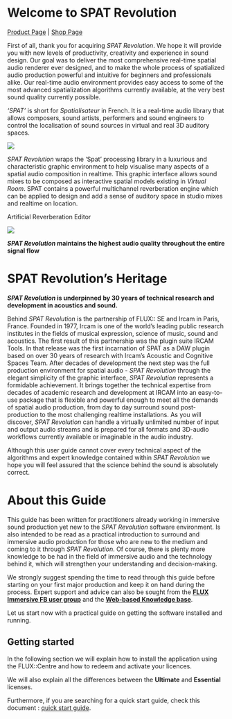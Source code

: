 # Welcome to SPAT Revolution

[Product Page](https://www.flux.audio/project/spat-revolution/)
| [Shop Page](https://shop.flux.audio/en_US/products/spat-revolution)

First of all, thank you for acquiring _SPAT Revolution_. 
We hope it will provide you with new levels of productivity, creativity and experience in sound design. 
Our goal was to deliver the most comprehensive real-time spatial audio renderer ever designed, and to make the whole process of spatialized audio production powerful and intuitive for beginners and professionals alike. 
Our real-time audio environment provides easy access to some of the most advanced spatialization algorithms currently available, at the very best sound quality currently possible.

_'SPAT'_ is short for _Spatialisateur_ in French. 
It is a real-time audio library that allows composers, sound artists, performers and sound engineers to control the localisation of sound sources in virtual and real 3D auditory spaces.

![](https://media.githubusercontent.com/media/FLUX-SE/doc_images/main/SpatR/Room/NicePage.png)

<!-- TODO: update the image -->

_SPAT Revolution_ wraps the 'Spat' processing library in a luxurious and characteristic graphic environment to help visualise many aspects of a spatial audio composition in realtime. 
This graphic interface allows sound mixes to be composed as interactive spatial models existing in _Virtual Room_. 
SPAT contains a powerful multichannel reverberation engine which can be applied to design and add a sense of auditory space in studio mixes and realtime on location.

:::{.callout-note}
Artificial Reverberation Editor
:::

![](https://media.githubusercontent.com/media/FLUX-SE/doc_images/main/SpatR/Room/Reverbation.png)

<!-- TODO: update the image -->

**_SPAT Revolution_ maintains the highest audio quality throughout the entire signal flow**

# SPAT Revolution's Heritage

**_SPAT Revolution_ is underpinned by 30 years of technical research and development in acoustics and sound.**

Behind _SPAT Revolution_ is the partnership of FLUX:: SE and Ircam in Paris, France. 
Founded in 1977, Ircam is one of the world’s leading public research institutes in the fields of musical expression, science of music, sound and acoustics. 
The first result of this partnership was the plugin suite IRCAM Tools. 
In that release was the first incarnation of SPAT as a DAW plugin based on over 30 years of research with Ircam’s Acoustic and Cognitive Spaces Team. 
After decades of development the next step was the full production environment for spatial audio - _SPAT Revolution_ through the elegant simplicity of the graphic interface, _SPAT Revolution_ represents a formidable achievement. 
It brings together the technical expertise from decades of academic research and development at IRCAM into an easy-to-use package that is flexible and powerful enough to meet all the demands of spatial audio production, from day to day surround sound post-production to the most challenging realtime installations. 
As you will discover, _SPAT Revolution_ can handle a virtually unlimited number of input and output audio streams and is prepared for all formats and 3D-audio workflows currently available or imaginable in the audio industry.

Although this user guide cannot cover every technical aspect of the algorithms and expert knowledge contained within _SPAT Revolution_ we hope you will feel assured that the science behind the sound is absolutely correct.

# About this Guide

This guide has been written for practitioners already working in immersive sound production yet new to the _SPAT Revolution_ software environment. 
Is also intended to be read as a practical introduction to surround and immersive audio production for those who are new to the medium and coming to it through _SPAT Revolution_. 
Of course, there is plenty more knowledge to be had in the field of immersive audio and the technology behind it, which will strengthen your understanding and decision-making.

We strongly suggest spending the time to read through this guide before starting on your first major production and keep it on hand during the process. 
Expert support and advice can also be sought from the  **[FLUX Immersive FB user group ](https://www.facebook.com/groups/fluximmersive.usergroup/)** and the **[Web-based Knowledge base](https://www.flux.audio/knowledge-base/category/spat-revolution/)**.

Let us start now with a practical guide on getting the software installed and running.

## Getting started

In the following section we will explain how to install the application using the FLUX::Centre and how to redeem and activate your licences.

We will also explain all the differences between the **Ultimate** and **Essential** licenses.

Furthermore, if you are searching for a quick start guide, check this document : [quick start guide](https://public.3.basecamp.com/p/BoK99VxRwAJ2fFM9VGSzS3Am).

